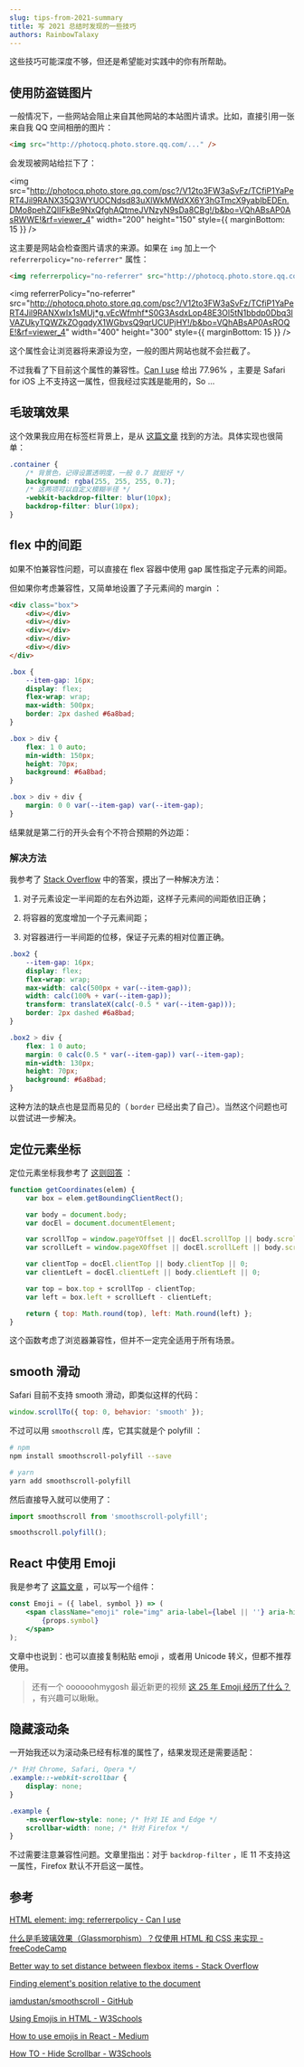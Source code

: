 ```yaml
---
slug: tips-from-2021-summary
title: 写 2021 总结时发现的一些技巧
authors: RainbowTalaxy
---
```


这些技巧可能深度不够，但还是希望能对实践中的你有所帮助。

<!--truncate-->


## 使用防盗链图片

一般情况下，一些网站会阻止来自其他网站的本站图片请求。比如，直接引用一张来自我 QQ 空间相册的图片：

```html
<img src="http://photocq.photo.store.qq.com/..." />
```

会发现被网站给拦下了：

<img
    src="http://photocq.photo.store.qq.com/psc?/V12to3FW3aSvFz/TCfiP1YaPeRT4Jil9RANX35Q3WYUOCNdsd83uXlWkMWdXX6Y3hGTmcX9yabIbEDEn.DMo8pehZQIIFkBe9NxQfghAQtmeJVNzyN9sDa8CBg!/b&bo=VQhABsAP0AsRWWE!&rf=viewer_4"
    width="200"
    height="150"
    style={{ marginBottom: 15 }}
/>

这主要是网站会检查图片请求的来源。如果在 `img` 加上一个 `referrerpolicy="no-referrer"` 属性：

```html
<img referrerpolicy="no-referrer" src="http://photocq.photo.store.qq.com/..." />
```

<img
    referrerPolicy="no-referrer"
    src="http://photocq.photo.store.qq.com/psc?/V12to3FW3aSvFz/TCfiP1YaPeRT4Jil9RANXwIx1sMUj*g.vEcWfmhf*S0G3AsdxLop48E3Ol5tN1bbdp0Dbq3lVAZUkyTQWZkZOgqdyX1WGbvsQ9qrUCUPjHY!/b&bo=VQhABsAP0AsROQE!&rf=viewer_4"
    width="400"
    height="300"
    style={{ marginBottom: 15 }}
/>

这个属性会让浏览器将来源设为空，一般的图片网站也就不会拦截了。

不过我看了下目前这个属性的兼容性。[Can I use](https://caniuse.com/mdn-html_elements_img_referrerpolicy) 给出 77.96% ，主要是 Safari for iOS 上不支持这一属性，但我经过实践是能用的，So ...

## 毛玻璃效果

这个效果我应用在标签栏背景上，是从 [这篇文章](https://chinese.freecodecamp.org/news/glassmorphism-design-effect-with-html-css/) 找到的方法。具体实现也很简单：

```css
.container {
    /* 背景色，记得设置透明度，一般 0.7 就挺好 */
    background: rgba(255, 255, 255, 0.7);
    /* 这两项可以自定义模糊半径 */
    -webkit-backdrop-filter: blur(10px);
    backdrop-filter: blur(10px);
}
```

## flex 中的间距

如果不怕兼容性问题，可以直接在 flex 容器中使用 gap 属性指定子元素的间距。

但如果你考虑兼容性，又简单地设置了子元素间的 margin ：

<Tabs>
<TabItem value="html" label="HTML">

```html
<div class="box">
    <div></div>
    <div></div>
    <div></div>
    <div></div>
    <div></div>
</div>
```

</TabItem>
<TabItem value="css" label="CSS">

```css
.box {
    --item-gap: 16px;
    display: flex;
    flex-wrap: wrap;
    max-width: 500px;
    border: 2px dashed #6a8bad;
}

.box > div {
    flex: 1 0 auto;
    min-width: 150px;
    height: 70px;
    background: #6a8bad;
}

.box > div + div {
    margin: 0 0 var(--item-gap) var(--item-gap);
}
```

</TabItem>
</Tabs>

结果就是第二行的开头会有个不符合预期的外边距：

<FlexDemo1 />

### 解决方法

我参考了 [Stack Overflow](https://stackoverflow.com/questions/20626685/better-way-to-set-distance-between-flexbox-items) 中的答案，摸出了一种解决方法：

1. 对子元素设定一半间距的左右外边距，这样子元素间的间距依旧正确；

2. 将容器的宽度增加一个子元素间距；

3. 对容器进行一半间距的位移，保证子元素的相对位置正确。

```css {6-7,13}
.box2 {
    --item-gap: 16px;
    display: flex;
    flex-wrap: wrap;
    max-width: calc(500px + var(--item-gap));
    width: calc(100% + var(--item-gap));
    transform: translateX(calc(-0.5 * var(--item-gap)));
    border: 2px dashed #6a8bad;
}

.box2 > div {
    flex: 1 0 auto;
    margin: 0 calc(0.5 * var(--item-gap)) var(--item-gap);
    min-width: 130px;
    height: 70px;
    background: #6a8bad;
}
```

<FlexDemo2 />

这种方法的缺点也是显而易见的（ `border` 已经出卖了自己）。当然这个问题也可以尝试进一步解决。

## 定位元素坐标

定位元素坐标我参考了 [这则回答](https://stackoverflow.com/a/26230989) ：

```js
function getCoordinates(elem) {
    var box = elem.getBoundingClientRect();

    var body = document.body;
    var docEl = document.documentElement;

    var scrollTop = window.pageYOffset || docEl.scrollTop || body.scrollTop;
    var scrollLeft = window.pageXOffset || docEl.scrollLeft || body.scrollLeft;

    var clientTop = docEl.clientTop || body.clientTop || 0;
    var clientLeft = docEl.clientLeft || body.clientLeft || 0;

    var top = box.top + scrollTop - clientTop;
    var left = box.left + scrollLeft - clientLeft;

    return { top: Math.round(top), left: Math.round(left) };
}
```

这个函数考虑了浏览器兼容性，但并不一定完全适用于所有场景。

## smooth 滑动

Safari 目前不支持 smooth 滑动，即类似这样的代码：

```js
window.scrollTo({ top: 0, behavior: 'smooth' });
```

不过可以用 `smoothscroll` 库，它其实就是个 polyfill ：

```sh
# npm
npm install smoothscroll-polyfill --save

# yarn
yarn add smoothscroll-polyfill
```

然后直接导入就可以使用了：

```js
import smoothscroll from 'smoothscroll-polyfill';

smoothscroll.polyfill();
```

## React 中使用 Emoji

我是参考了 [这篇文章](https://medium.com/@seanmcp/%EF%B8%8F-how-to-use-emojis-in-react-d23bbf608bf7) ，可以写一个组件：

```jsx
const Emoji = ({ label, symbol }) => (
    <span className="emoji" role="img" aria-label={label || ''} aria-hidden={!label}>
        {props.symbol}
    </span>
);
```

文章中也说到：也可以直接复制粘贴 emoji ，或者用 Unicode 转义，但都不推荐使用。

> 还有一个 oooooohmygosh 最近新更的视频 [这 25 年 Emoji 经历了什么？](https://www.bilibili.com/video/BV1Vb4y1n7XP) ，有兴趣可以瞅瞅。

## 隐藏滚动条

一开始我还以为滚动条已经有标准的属性了，结果发现还是需要适配：

```css
/* 针对 Chrome, Safari, Opera */
.example::-webkit-scrollbar {
    display: none;
}

.example {
    -ms-overflow-style: none; /* 针对 IE and Edge */
    scrollbar-width: none; /* 针对 Firefox */
}
```

不过需要注意兼容性问题。文章里指出：对于 `backdrop-filter` ，IE 11 不支持这一属性，Firefox 默认不开启这一属性。

## 参考

[HTML element: img: referrerpolicy - Can I use](https://caniuse.com/mdn-html_elements_img_referrerpolicy)

[什么是毛玻璃效果（Glassmorphism）？仅使用 HTML 和 CSS 来实现 - freeCodeCamp](https://chinese.freecodecamp.org/news/glassmorphism-design-effect-with-html-css/)

[Better way to set distance between flexbox items - Stack Overflow](https://stackoverflow.com/questions/20626685/better-way-to-set-distance-between-flexbox-items)

[Finding element's position relative to the document](https://stackoverflow.com/questions/5598743/finding-elements-position-relative-to-the-document)

[iamdustan/smoothscroll - GitHub](https://github.com/iamdustan/smoothscroll)

[Using Emojis in HTML - W3Schools](https://www.w3schools.com/html/html_emojis.asp)

[How to use emojis in React - Medium](https://medium.com/@seanmcp/%EF%B8%8F-how-to-use-emojis-in-react-d23bbf608bf7)

[How TO - Hide Scrollbar - W3Schools](https://www.w3schools.com/howto/howto_css_hide_scrollbars.asp)
